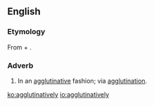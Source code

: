 ==English==

===Etymology===
From {{term|agglutinative}} + {{term|-ly}}.

===Adverb===
{{en-adv}}

# In an [[agglutinative]] fashion; via [[agglutination]].

[[ko:agglutinatively]]
[[io:agglutinatively]]